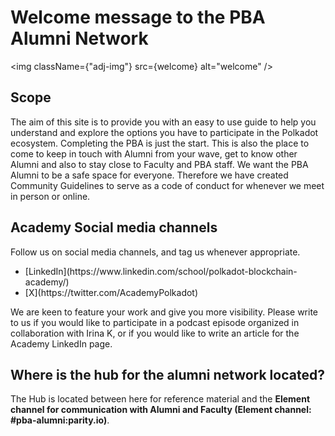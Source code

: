 
# Welcome message to the PBA Alumni Network

<img className={"adj-img"} src={welcome} alt="welcome" />

## Scope

The aim of this site is to provide you with an easy to use guide to help you
understand and explore the options you have to participate in the Polkadot
ecosystem. Completing the PBA is just the start. This is also the place to
come to keep in touch with Alumni from your wave, get to know other Alumni and
also to stay close to Faculty and PBA staff. We want the PBA Alumni to be a
safe space for everyone. Therefore we have created Community Guidelines to
serve as a code of conduct for whenever we meet in person or online.

## Academy Social media channels

Follow us on social media channels, and tag us whenever appropriate.

<div style={{ display: "block", margin: "0.5rem 0" }}>
  <ul>
    <li>
      [LinkedIn](https://www.linkedin.com/school/polkadot-blockchain-academy/)
    </li>
    <li>[X](https://twitter.com/AcademyPolkadot)</li>
  </ul>
</div>
<p>
  We are keen to feature your work and give you more visibility. Please write to
  us if you would like to participate in a podcast episode organized in
  collaboration with Irina K, or if you would like to write an article for the
  Academy LinkedIn page.
</p>

## Where is the hub for the alumni network located?

The Hub is located between here for reference material and the **Element channel for communication with Alumni and Faculty (Element channel: #pba-alumni:parity.io)**.
